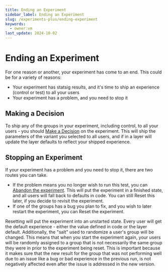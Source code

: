 ```yaml
---
title: Ending an Experiment
sidebar_label: Ending an Experiment
slug: /experiments-plus/ending-experiment
keywords:
  - owner:vm
last_update: 2024-10-02
---
```


# Ending an Experiment 
For one reason or another, your experiment has come to an end. This could be for a variety of reasons:
- Your experiment has statsig results, and it's time to ship an experience (control or test) to all your users
- Your experiment has a problem, and you need to stop it

## Making a Decision
To ship any of the groups in your experiment, including control, to all your users - you should [Make a Decision](/experiments-plus/make-decision) on the experiment. This will ship the parameters of the variant you selected to all users, and if in a layer will update the layer defaults to reflect your shipped experience.

## Stopping an Experiment
If your experiment has a problem and you need to stop it, there are two routes you can take.
- If the problem means you no longer wish to run this test, you can [Abandon the experiment](/experiments-plus/abandon). This will put the experiment in a finished state, and all users will fall back to defaults in code. You can still Reset this later, if you decide to revisit the experiment.
- If one of the groups has a bug you plan to fix, and you wish to later restart the experiment, you can Reset the experiment.

Resetting will put the experiment into an unstarted state. Every user will get the default experience - either the value defined in code or the layer default. Additionally, the "salt" used to randomize a user's group will be changed. This means that when you start the experiment again, your users will be randomly assigned to a group that is not necessarily the same group they were in prior to the experiment being reset. This is important because it makes sure that the new result for the group that was not performing well due to an issue like a bug or bad experience in the previous run, is not negatively affected even after the issue is addressed in the new version.
